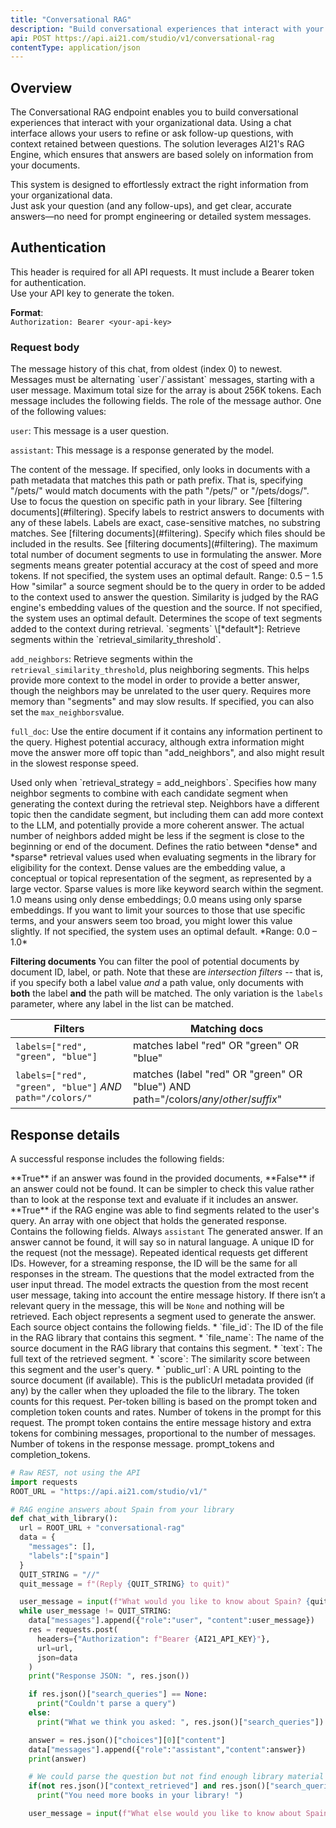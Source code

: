 ```yaml
---
title: "Conversational RAG"
description: "Build conversational experiences that interact with your organizational documents"
api: POST https://api.ai21.com/studio/v1/conversational-rag
contentType: application/json
---
```


## Overview

The Conversational RAG endpoint enables you to build conversational experiences that interact with your organizational data. Using a chat interface allows your users to refine or ask follow-up questions, with context retained between questions. The solution leverages AI21's RAG Engine, which ensures that answers are based solely on information from your documents.

This system is designed to effortlessly extract the right information from your organizational data.\
Just ask your question (and any follow-ups), and get clear, accurate answers—no need for prompt engineering or detailed system messages.

## Authentication

This header is required for all API requests. It must include a Bearer token for authentication.\
Use your API key to generate the token.

**Format**:\
`Authorization: Bearer <your-api-key>`

### Request body

<ParamField body="messages" type="array of ChatMessage" required>
The message history of this chat, from oldest (index 0) to newest. Messages must be alternating `user`/`assistant` messages, starting with a user message. Maximum total size for the array is about 256K tokens. Each message includes the following fields.
<Expandable title="more">
<ParamField body="role" type="string" required>
The role of the message author. One of the following values:

`user`: This message is a user question.

`assistant`: This message is a response generated by the model.
</ParamField>

<ParamField body="content" type="string" required>
The content of the message.
</ParamField>

</Expandable>
</ParamField>
<ParamField body="path" type="string" optional>
If specified, only looks in documents with a path metadata that matches this path or path prefix. That is, specifying "/pets/" would match documents with the path "/pets/" or "/pets/dogs/". Use to focus the question on specific path in your library. See [filtering documents](#filtering).
</ParamField>

<ParamField body="labels" type="array[string]" optional>
Specify labels to restrict answers to documents with any of these labels. Labels are exact, case-sensitive matches, no substring matches. See [filtering documents](#filtering).
</ParamField>

<ParamField body="file_ids" type="array[string]" optional>
Specify which files should be included in the results. See [filtering documents](#filtering).
</ParamField>

<ParamField body="max_segments" type="integer" optional>
The maximum total number of document segments to use in formulating the answer. More segments means greater potential accuracy at the cost of speed and more tokens. If not specified, the system uses an optimal default.
</ParamField>

<ParamField body="retrievalsimilarity_threshold" type="float" optional>
Range: 0.5 – 1.5 How "similar" a source segment should be to the query in order to be added to the context used to answer the question. Similarity is judged by the RAG engine's embedding values of the question and the source. If not specified, the system uses an optimal default.
</ParamField>

<ParamField body="retrieval_strategy" type="enum" optional>
Determines the scope of text segments added to the context during retrieval.
<Expandable title="more">
`segments` \[*default*]: Retrieve segments within the `retrieval_similarity_threshold`.

`add_neighbors`: Retrieve segments within the `retrieval_similarity_threshold`, plus neighboring segments. This helps provide more context to the model in order to provide a better answer, though the neighbors may be unrelated to the user query. Requires more memory than "segments" and may slow results. If specified, you can also set the `max_neighbors`value.

`full_doc`: Use the entire document if it contains any information pertinent to the query. Highest potential accuracy, although extra information might move the answer more off topic than "add\_neighbors", and also might result in the slowest response speed.
</Expandable>
</ParamField>

<ParamField body="max_neighbors" type="integer" optional>
Used only when `retrieval_strategy = add_neighbors`. Specifies how many neighbor segments to combine with each candidate segment when generating the context during the retrieval step. Neighbors have a different topic then the candidate segment, but including them can add more context to the LLM, and potentially provide a more coherent answer. The actual number of neighbors added might be less if the segment is close to the beginning or end of the document.
</ParamField>

<ParamField body="hybridsearch_alpha" type="float" optional>
Defines the ratio between *dense* and *sparse* retrieval values used when evaluating segments in the library for eligibility for the context. Dense values are the embedding value, a conceptual or topical representation of the segment, as represented by a large vector. Sparse values is more like keyword search within the segment. 1.0 means using only dense embeddings; 0.0 means using only sparse embeddings. If you want to limit your sources to those that use specific terms, and your answers seem too broad, you might lower this value slightly. If not specified, the system uses an optimal default. *Range: 0.0 – 1.0*
</ParamField>

**Filtering documents**
You can filter the pool of potential documents by document ID, label, or path. Note that these are *intersection filters* -- that is, if you specify both a label value *and* a path value, only documents with **both** the label **and** the path will be matched. The only variation is the `labels` parameter, where any label in the list can be matched.

| Filters                                                   | Matching docs                                                                        |
| --------------------------------------------------------- | ------------------------------------------------------------------------------------ |
| `labels=["red", "green", "blue"]`                         | matches label "red" OR "green" OR "blue"                                             |
| `labels=["red", "green", "blue"]` *AND* `path="/colors/"` | matches (label "red" OR "green" OR "blue") AND path="/colors/*any*/*other*/*suffix*" |

## Response details
A successful response includes the following fields:

<ParamField body="answer_in_context" type="boolean" optional>
**True** if an answer was found in the provided documents, **False** if an answer could not be found.
It can be simpler to check this value rather than to look at the response text and evaluate if it includes an answer.
</ParamField>

<ParamField body="context_retrieved" type="boolean" optional>
**True** if the RAG engine was able to find segments related to the user's query.
</ParamField>

<ParamField body="choices" type="array of objects" optional>
An array with one object that holds the generated response.
</ParamField>

<ParamField body="message" type="object" optional>
Contains the following fields.
<Expandable title="more">
<ParamField body="role" type="string" optional>
Always <code>assistant</code>
</ParamField>

<ParamField body="content" type="string" optional>
The generated answer. If an answer cannot be found, it will say so in natural language.
</ParamField>

</Expandable>
</ParamField>

<ParamField body="id" type="string" optional>
A unique ID for the request (not the message). Repeated identical requests get different IDs.
However, for a streaming response, the ID will be the same for all responses in the stream.
</ParamField>

<ParamField body="search_queries" type="array[string] or null" optional>
The questions that the model extracted from the user input thread. The model extracts the question from the most recent user message, taking into account the entire message history. If there isn’t a relevant query in the message, this will be <code>None</code> and nothing will be retrieved.
</ParamField>

<ParamField body="sources" type="array[object]" optional>
Each object represents a segment used to generate the answer.
Each source object contains the following fields.
<Expandable title="more">
* `file_id`: The ID of the file in the RAG library that contains this segment.
* `file_name`: The name of the source document in the RAG library that contains this segment.
* `text`: The full text of the retrieved segment.
* `score`: The similarity score between this segment and the user's query.
* `public_url`: A URL pointing to the source document (if available). This is the publicUrl metadata provided (if any) by the caller when they uploaded the file to the library.
</Expandable>
</ParamField>

<ParamField body="usage" type="object" optional>
The token counts for this request.
Per-token billing is based on the prompt token and completion token counts and rates.

<Expandable title="more">

<ParamField body="prompt_tokens" type="integer" optional>
Number of tokens in the prompt for this request.
The prompt token contains the entire message history and extra tokens for combining messages, proportional to the number of messages.
</ParamField>

<ParamField body="completion_tokens" type="integer" optional>
Number of tokens in the response message.
</ParamField>

<ParamField body="total_tokens" type="integer" optional>
prompt_tokens and completion_tokens.
</ParamField>

</Expandable>
</ParamField>

<RequestExample>

```python Python
# Raw REST, not using the API
import requests
ROOT_URL = "https://api.ai21.com/studio/v1/"

# RAG engine answers about Spain from your library
def chat_with_library():
  url = ROOT_URL + "conversational-rag"
  data = {
    "messages": [],
    "labels":["spain"]
  }
  QUIT_STRING = "//"
  quit_message = f"(Reply {QUIT_STRING} to quit)"

  user_message = input(f"What would you like to know about Spain? {quit_message} ")
  while user_message != QUIT_STRING:
    data["messages"].append({"role":"user", "content":user_message})
    res = requests.post(
      headers={"Authorization": f"Bearer {AI21_API_KEY}"},
      url=url,
      json=data
    )
    print("Response JSON: ", res.json())

    if res.json()["search_queries"] == None:
      print("Couldn't parse a query")
    else:
      print("What we think you asked: ", res.json()["search_queries"])

    answer = res.json()["choices"][0]["content"]
    data["messages"].append({"role":"assistant","content":answer})
    print(answer)

    # We could parse the question but not find enough library material for an answer
    if(not res.json()["context_retrieved"] and res.json()["search_queries"] != None):
      print("You need more books in your library! ")

    user_message = input(f"What else would you like to know about Spain? {quit_message} ")
```
</RequestExample>
